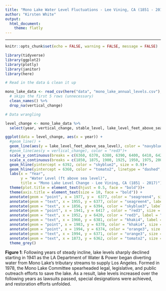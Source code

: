 ```yaml
---
title: "Mono Lake Water Level Fluctuations - Lee Vining, CA (1851 - 2017)"
author: "Kirsten White"
output: 
  html_document: 
    theme: flatly
---
```


---
```r
knitr::opts_chunk$set(echo = FALSE, warning = FALSE, message = FALSE)

library(tidyverse)
library(ggplot2)
library(plotly)
library(janitor)
library(here)

```

```r
# Read in the data & clean it up 

mono_lake_data <- read_csv(here("data", "mono_lake_annual_levels.csv"), skip = 5) %>%
  # skips the first 5 rows (unnecessary)
  clean_names() %>%
  drop_na(vertical_change)
```
```r
# Data wrangling

level_change <- mono_lake_data %>%
  select(year, vertical_change, stable_level, lake_level_feet_above_sea_level)

ggplot(data = level_change, aes(x = year)) + 
  #geom_line() +
  geom_line(aes(y = lake_level_feet_above_sea_level), color = "navyblue")+
  #geom_line(aes(y = vertical_change), color = "red3")+
  scale_y_continuous(breaks = c(6360, 6370, 6380, 6390, 6400, 6410, 6420, 6430))+
  scale_x_continuous(breaks = c(1850, 1875, 1900, 1925, 1950, 1975, 2000, 2017)) + 
  geom_hline(yintercept = 6392, color = "skyblue2", size = 0.9)+
  geom_hline(yintercept = 6360, color = "tomato2", linetype = "dashed", size = 0.7)+
  labs(x = "Year", 
       y = "Water Level (ft above sea level)", 
       title = "Mono Lake Level Change - Lee Vining, CA (1851 - 2017)") +
  theme(plot.title = element_text(hjust = 0.5, face = "bold"))+
  theme(axis.title = element_text(size = 10, face = "bold")) +
  annotate(geom = "point", x = 1977, y =  6377, color = "seagreen4", size = 3) +
  annotate(geom = "text", x = 1955, y = 6377, color = "seagreen4", label = "Land Bridges Emerge", size = 3.5) +
  annotate(geom = "text", x = 1856, y = 6394, color = "skyblue3", label = "Stable Level", size = 3.5) +
  annotate(geom = "point", x = 1941, y = 6417 , color = "red3", size = 3) +
  annotate(geom = "text", x = 1952, y = 6420, color = "red3", label = "DWP Diversion Began", size = 3.5)+
  annotate(geom = "text", x = 1960, y = 6381, color = "khaki4", label = "Supreme Court Ruling", size = 3.5) +
  annotate(geom = "point", x = 1983, y = 6378, color = "khaki4", size = 3) +
  annotate(geom = "point", x = 1994, y = 6374, color = "orange3", size = 3) +
  annotate(geom = "text", x = 1994, y = 6371, color = "orange3", size = 3.5, label = "Decision 1631 Issued")+
  annotate(geom = "text", x = 1873, y = 6362, color = "tomato2", size = 3.5, label = "Critical Salinity Level (120 g/L)")+ 
  theme_grey() 

```


**Figure 1**:  Following years of steady incline, lake levels sharply declined starting in 1941 as the LA Department of Water & Power began diverting water from Mono Lake's tributary streams to supply Los Angeles. Formed in 1978, the Mono Lake Committee spearheaded legal, legislative, and public outreach efforts to save the lake. As a result, lake levels increased over the following years as lawsuits passed, special designations were achieved, and restoration efforts unfolded. 
